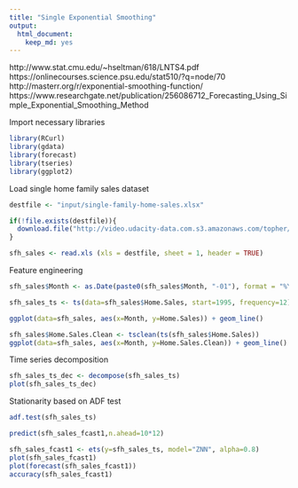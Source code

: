 ```yaml
---
title: "Single Exponential Smoothing"
output: 
  html_document: 
    keep_md: yes
---
```


http://www.stat.cmu.edu/~hseltman/618/LNTS4.pdf
https://onlinecourses.science.psu.edu/stat510/?q=node/70
http://masterr.org/r/exponential-smoothing-function/
https://www.researchgate.net/publication/256086712_Forecasting_Using_Simple_Exponential_Smoothing_Method

Import necessary libraries
```r
library(RCurl)
library(gdata)
library(forecast)
library(tseries)
library(ggplot2)
```

Load single home family sales dataset
```r
destfile <- "input/single-family-home-sales.xlsx"

if(!file.exists(destfile)){
  download.file("http://video.udacity-data.com.s3.amazonaws.com/topher/2016/September/57e47a41_single-family-home-sales/single-family-home-sales.xlsx",destfile=destfile,method="libcurl")
}

sfh_sales <- read.xls (xls = destfile, sheet = 1, header = TRUE)
```

Feature engineering
```r
sfh_sales$Month <- as.Date(paste0(sfh_sales$Month, "-01"), format = "%Y-%m-%d")
```


```r
sfh_sales_ts <- ts(data=sfh_sales$Home.Sales, start=1995, frequency=12)
```


```r
ggplot(data=sfh_sales, aes(x=Month, y=Home.Sales)) + geom_line()
```

```r
sfh_sales$Home.Sales.Clean <- tsclean(ts(sfh_sales$Home.Sales))
ggplot(data=sfh_sales, aes(x=Month, y=Home.Sales.Clean)) + geom_line()
```

Time series decomposition
```r
sfh_sales_ts_dec <- decompose(sfh_sales_ts)
plot(sfh_sales_ts_dec)
```

Stationarity based on ADF test
```r
adf.test(sfh_sales_ts)
```

```r
predict(sfh_sales_fcast1,n.ahead=10*12)
```

```r
sfh_sales_fcast1 <- ets(y=sfh_sales_ts, model="ZNN", alpha=0.8)
plot(sfh_sales_fcast1)
plot(forecast(sfh_sales_fcast1))
accuracy(sfh_sales_fcast1)
```

